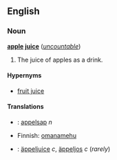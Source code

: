 ==English==
===Noun===
'''[[apple]] [[juice]]''' (''[[uncountable]]'')

#The juice of apples as a drink.

====Hypernyms====
*[[fruit juice]]

====Translations====
*{{nl}}: [[appelsap]] ''n''
*Finnish: [[omanamehu]]
*{{sv}}: [[äppeljuice]] ''c'', [[äppeljos]] ''c'' (''rarely'')